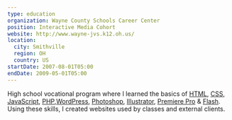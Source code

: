 ```yaml
---
type: education
organization: Wayne County Schools Career Center
position: Interactive Media Cohort
website: http://www.wayne-jvs.k12.oh.us/
location:
  city: Smithville
  region: OH
  country: US
startDate: 2007-08-01T05:00
endDate: 2009-05-01T05:00
---
```


High school vocational program where I learned the basics of <a href="https://en.wikipedia.org/wiki/HTML5">HTML</a>, <a href="https://en.wikipedia.org/wiki/Cascading_Style_Sheets">CSS</a>, <a href="https://en.wikipedia.org/wiki/JavaScript">JavaScript</a>, <a href="https://php.net/">PHP</a>,<a href="http://wordpress.org/">WordPress</a>, <a href="https://en.wikipedia.org/wiki/Adobe_Photoshop">Photoshop</a>, <a href="https://en.wikipedia.org/wiki/Adobe_Illustrator">Illustrator</a>, <a href="https://en.wikipedia.org/wiki/Adobe_Premiere_Pro">Premiere Pro</a> &amp; <a href="https://en.wikipedia.org/wiki/Adobe_Flash">Flash</a>. Using these skills, I created websites used by classes and external clients.
